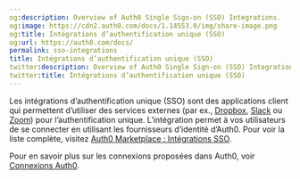 ```yaml
---
og:description: Overview of Auth0 Single Sign-on (SSO) Integrations.
og:image: https://cdn2.auth0.com/docs/1.14553.0/img/share-image.png
og:title: Intégrations d’authentification unique (SSO)
og:url: https://auth0.com/docs/
permalink: sso-integrations
title: Intégrations d’authentification unique (SSO)
twitter:description: Overview of Auth0 Single Sign-on (SSO) Integrations.
twitter:title: Intégrations d’authentification unique (SSO)
---
```


Les intégrations d’authentification unique (SSO) sont des applications client qui permettent d’utiliser des services externes (par ex., [Dropbox](https://marketplace.auth0.com/integrations/dropbox-sso), [Slack](https://marketplace.auth0.com/integrations/slack-sso) ou [Zoom](https://marketplace.auth0.com/integrations/zoom-sso)) pour l’authentification unique. L’intégration permet à vos utilisateurs de se connecter en utilisant les fournisseurs d’identité d’Auth0. Pour voir la liste complète, visitez [Auth0 Marketplace : Intégrations SSO](https://marketplace.auth0.com/features/sso-integrations).

Pour en savoir plus sur les connexions proposées dans Auth0, voir [Connexions Auth0](/connections).







[](/integrations/sso/ad-rms)